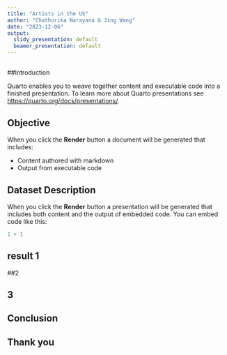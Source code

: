 ```yaml
---
title: "Artists in the US"
author: "Chathurika Narayana & Jing Wang"
date: "2023-12-06"
output:
  slidy_presentation: default
  beamer_presentation: default
---
```

##
##Introduction

Quarto enables you to weave together content and executable code into a finished presentation. To learn more about Quarto presentations see <https://quarto.org/docs/presentations/>.

## Objective

When you click the **Render** button a document will be generated that includes:

-   Content authored with markdown
-   Output from executable code

##  Dataset Description

When you click the **Render** button a presentation will be generated that includes both content and the output of embedded code. You can embed code like this:

```r
1 + 1
```

## result 1


##2


## 3


## Conclusion

## Thank you

